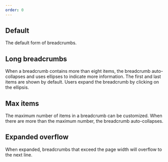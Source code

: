 ```yaml
---
order: 0
---
```



## Default

The default form of breadcrumbs.

<Example Component={BreadcrumbsDefault} packageName="@uidu/breadcrumbs" />

## Long breadcrumbs

When a breadcrumb contains more than eight items, the breadcrumb auto-collapses and uses ellipses to indicate more information. The first and last items are shown by default. Users expand the breadcrumb by clicking on the ellipsis.

<Example Component={BreadcrumbsLong} packageName="@uidu/breadcrumbs" />

## Max items

The maximum number of items in a breadcrumb can be customized. When there are more than the maximum number, the breadcrumb auto-collapses.

<Example Component={BreadcrumbsMaxItems} packageName="@uidu/breadcrumbs" />

## Expanded overflow

When expanded, breadcrumbs that exceed the page width will overflow to the next line.

<Example Component={BreadcrumbsExpanded} packageName="@uidu/breadcrumbs" />
